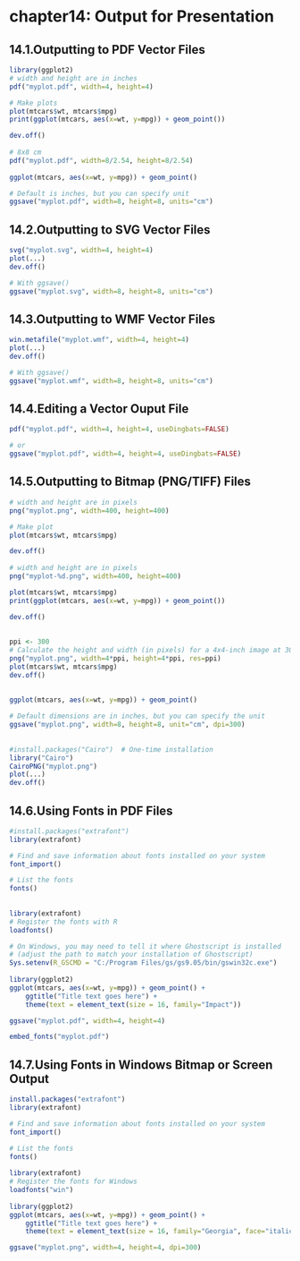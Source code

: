 # chapter14: Output for Presentation
## 14.1.Outputting to PDF Vector Files
```r
library(ggplot2)
# width and height are in inches
pdf("myplot.pdf", width=4, height=4)

# Make plots
plot(mtcars$wt, mtcars$mpg)
print(ggplot(mtcars, aes(x=wt, y=mpg)) + geom_point())

dev.off()
    
# 8x8 cm
pdf("myplot.pdf", width=8/2.54, height=8/2.54)
    
ggplot(mtcars, aes(x=wt, y=mpg)) + geom_point()

# Default is inches, but you can specify unit
ggsave("myplot.pdf", width=8, height=8, units="cm")
```    
## 14.2.Outputting to SVG Vector Files
```r
svg("myplot.svg", width=4, height=4)
plot(...)
dev.off()

# With ggsave()
ggsave("myplot.svg", width=8, height=8, units="cm")
```    
## 14.3.Outputting to WMF Vector Files
```r
win.metafile("myplot.wmf", width=4, height=4)
plot(...)
dev.off()

# With ggsave()
ggsave("myplot.wmf", width=8, height=8, units="cm")
```
## 14.4.Editing a Vector Ouput File
```r
pdf("myplot.pdf", width=4, height=4, useDingbats=FALSE)

# or
ggsave("myplot.pdf", width=4, height=4, useDingbats=FALSE)
```
## 14.5.Outputting to Bitmap (PNG/TIFF) Files
```r
# width and height are in pixels
png("myplot.png", width=400, height=400)

# Make plot
plot(mtcars$wt, mtcars$mpg)

dev.off()
    
# width and height are in pixels
png("myplot-%d.png", width=400, height=400)

plot(mtcars$wt, mtcars$mpg)
print(ggplot(mtcars, aes(x=wt, y=mpg)) + geom_point())

dev.off()
    
    
ppi <- 300
# Calculate the height and width (in pixels) for a 4x4-inch image at 300 ppi
png("myplot.png", width=4*ppi, height=4*ppi, res=ppi)
plot(mtcars$wt, mtcars$mpg)
dev.off()
    
    
ggplot(mtcars, aes(x=wt, y=mpg)) + geom_point()

# Default dimensions are in inches, but you can specify the unit
ggsave("myplot.png", width=8, height=8, unit="cm", dpi=300)
    
    
#install.packages("Cairo")  # One-time installation
library("Cairo")
CairoPNG("myplot.png")
plot(...)
dev.off()
```    
## 14.6.Using Fonts in PDF Files    
```r
#install.packages("extrafont")
library(extrafont)

# Find and save information about fonts installed on your system
font_import()

# List the fonts
fonts()
    
    
library(extrafont)
# Register the fonts with R
loadfonts()

# On Windows, you may need to tell it where Ghostscript is installed
# (adjust the path to match your installation of Ghostscript)
Sys.setenv(R_GSCMD = "C:/Program Files/gs/gs9.05/bin/gswin32c.exe")
    
library(ggplot2)
ggplot(mtcars, aes(x=wt, y=mpg)) + geom_point() +
    ggtitle("Title text goes here") +
    theme(text = element_text(size = 16, family="Impact"))

ggsave("myplot.pdf", width=4, height=4)

embed_fonts("myplot.pdf")
```    
## 14.7.Using Fonts in Windows Bitmap or Screen Output  
```r
install.packages("extrafont")
library(extrafont)

# Find and save information about fonts installed on your system
font_import()

# List the fonts
fonts()
    
library(extrafont)
# Register the fonts for Windows
loadfonts("win")
    
library(ggplot2)
ggplot(mtcars, aes(x=wt, y=mpg)) + geom_point() +
    ggtitle("Title text goes here") +
    theme(text = element_text(size = 16, family="Georgia", face="italic"))

ggsave("myplot.png", width=4, height=4, dpi=300)
```
